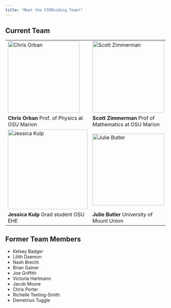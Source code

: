 ```yaml
---
title: "Meet the STEMcoding Team!"
---
```


## Current Team


| |  |
|----------|----------|
| <img width=225 alt="Chris Orban" src="img/orban.jpeg"> | <img width=225 alt="Scott Zimmerman" src="img/zimmerman.jpeg">  |
| **Chris Orban** Prof. of Physics at OSU Marion| **Scott Zimmerman** Prof of Mathematics at OSU Marion|
| <img width=250 alt="Jessica Kulp" src="img/kulp.jpeg">  | <img width=225 alt="Julie Butler" src="img/butler.png">   |  
| **Jessica Kulp** Grad student OSU EHE | **Julie Butler** University of Mount Union| |


## Former Team Members
* Kelsey Badger
* Lilith Daemon
* Nash Brecht
* Brian Gainer
* Joe Griffith
* Victoria Hartmann
* Jacob Moore
* Chris Porter
* Richelle Teeling-Smith
* Demetrius Tuggle